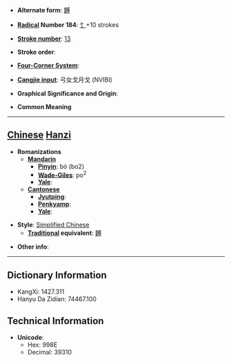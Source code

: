 * '''Alternate form''': [[餺]]

* '''[[Wiktionary:Chinese radical index| Radical]] Number 184''': [[Wiktionary:Chinese radical index 饣|饣]]+10 strokes

* '''[[Wiktionary:Chinese total strokes index|Stroke number]]''': [[Wiktionary:Chinese total strokes index 13|13]]

* '''Stroke order''': 

* '''[[Wiktionary:Chinese four corner index|Four-Corner System]]''': 

* '''[[Wiktionary:Chinese Cangjie index|Cangjie input]]''': 弓女戈月戈 (NVIBI)

* '''Graphical Significance and Origin''': 

* '''Common Meaning'''

----

== [[Chinese]] [[Hanzi]] ==

* '''Romanizations'''
** '''[[Mandarin]]'''
*** '''[[Pinyin]]''': bó (bo2)
*** '''[[Wade-Giles]]''': po<sup>2</sup>
*** '''[[Yale]]''': 
** '''[[Cantonese]]'''
*** '''[[Jyutping]]''':
*** '''[[Penkyamp]]''': 
*** '''[[Yale]]''': 

* '''Style''': [[Simplified Chinese]] 
** '''[[Traditional Chinese|Traditional]] equivalent''': [[餺]]

* '''Other info''': 

----

== Dictionary Information ==

* KangXi: 1427.311
* Hanyu Da Zidian: 74467.100

== Technical Information ==

* '''Unicode''':
** Hex: 998E
** Decimal: 39310